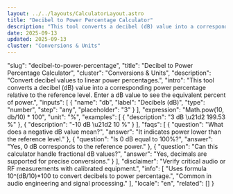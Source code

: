 ```yaml
---
layout: ../../layouts/CalculatorLayout.astro
title: "Decibel to Power Percentage Calculator"
description: "This tool converts a decibel (dB) value into a corresponding power percentage relative to the reference level. Enter a dB value to see the equivalent percent of power."
date: 2025-09-13
updated: 2025-09-13
cluster: "Conversions & Units"
---
```



  "slug": "decibel-to-power-percentage",
  "title": "Decibel to Power Percentage Calculator",
  "cluster": "Conversions & Units",
  "description": "Convert decibel values to linear power percentages.",
  "intro": "This tool converts a decibel (dB) value into a corresponding power percentage relative to the reference level. Enter a dB value to see the equivalent percent of power.",
  "inputs": [
    {
      "name": "db",
      "label": "Decibels (dB)",
      "type": "number",
      "step": "any",
      "placeholder": "3"
    }
  ],
  "expression": "Math.pow(10, db/10) * 100",
  "unit": "%",
  "examples": [
    {
      "description": "3 dB \u21d2 199.53 %"
    },
    {
      "description": "-10 dB \u21d2 10 %"
    }
  ],
  "faqs": [
    {
      "question": "What does a negative dB value mean?",
      "answer": "It indicates power lower than the reference level."
    },
    {
      "question": "Is 0 dB equal to 100%?",
      "answer": "Yes, 0 dB corresponds to the reference power."
    },
    {
      "question": "Can this calculator handle fractional dB values?",
      "answer": "Yes, decimals are supported for precise conversions."
    }
  ],
  "disclaimer": "Verify critical audio or RF measurements with calibrated equipment.",
  "info": [
    "Uses formula 10^(dB/10)*100 to convert decibels to power percentage.",
    "Common in audio engineering and signal processing."
  ],
  "locale": "en",
  "related": []
}

<Calculator schema={schema} />
